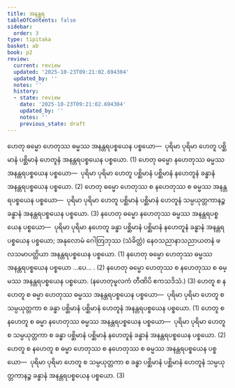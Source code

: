 ```yaml
---
title: အနန္တရ
tableOfContents: false
sidebar:
  order: 3
type: tipitaka
basket: ab
book: p2
review:
  current: review
  updated: '2025-10-23T09:21:02.694304'
  updated_by: ''
  notes: ''
  history:
  - state: review
    date: '2025-10-23T09:21:02.694304'
    updated_by: ''
    notes: ''
    previous_state: draft
---
```



<ReviewStatus review={frontmatter.review} showDetails={true} />

<HypothesisAnnotation frontmatter={frontmatter} />

<DynamicBreadcrumb />

<Division number="24" book="p2" e="ch" v="38" p="10">

<Paragraph number="62" book="p2">
ဟေတု ဓမ္မော ဟေတုဿ ဓမ္မဿ အနန္တရပစ္စယေန ပစ္စယော—  ပုရိမာ ပုရိမာ ဟေတူ ပစ္ဆိမာနံ ပစ္ဆိမာနံ ဟေတူနံ အနန္တရပစ္စယေန ပစ္စယော. (1)
</Paragraph>

<Paragraph number="63" book="p2">
ဟေတု ဓမ္မော နဟေတုဿ ဓမ္မဿ အနန္တရပစ္စယေန ပစ္စယော—  ပုရိမာ ပုရိမာ ဟေတူ ပစ္ဆိမာနံ ပစ္ဆိမာနံ နဟေတူနံ ခန္ဓာနံ အနန္တရပစ္စယေန ပစ္စယော. (2)
</Paragraph>

<Paragraph number="64" book="p2">
ဟေတု ဓမ္မော ဟေတုဿ စ နဟေတုဿ စ ဓမ္မဿ အနန္တရပစ္စယေန ပစ္စယော—  ပုရိမာ ပုရိမာ ဟေတူ ပစ္ဆိမာနံ ပစ္ဆိမာနံ ဟေတူနံ သမ္ပယုတ္တကာနဉ္စ ခန္ဓာနံ အနန္တရပစ္စယေန ပစ္စယော. (3)
</Paragraph>

</Division>
<Division number="25" book="p2" e="ch" v="38" p="11">

<Paragraph number="65" book="p2">
နဟေတု ဓမ္မော နဟေတုဿ ဓမ္မဿ အနန္တရပစ္စယေန ပစ္စယော—  ပုရိမာ ပုရိမာ နဟေတူ ခန္ဓာ ပစ္ဆိမာနံ ပစ္ဆိမာနံ နဟေတူနံ ခန္ဓာနံ အနန္တရပစ္စယေန ပစ္စယော; အနုလောမံ ဂေါတြဘုဿ (သံခိတ္တံ) နေဝသညာနာသညာယတနံ ဖလသမာပတ္တိယာ အနန္တရပစ္စယေန ပစ္စယော. (1)
</Paragraph>

<Paragraph number="66" book="p2">
နဟေတု ဓမ္မော ဟေတုဿ ဓမ္မဿ အနန္တရပစ္စယေန ပစ္စယော …ပေ… . (2)
</Paragraph>

<Paragraph number="67" book="p2">
နဟေတု ဓမ္မော ဟေတုဿ စ နဟေတုဿ စ ဓမ္မဿ အနန္တရပစ္စယေန ပစ္စယော. (နဟေတုမူလကံ တီဏိပိ ဧကသဒိသံ.) (3)
</Paragraph>

</Division>
<Division number="26" book="p2" e="ch" v="38" p="11">

<Paragraph number="68" book="p2">
ဟေတူ စ နဟေတူ စ ဓမ္မာ ဟေတုဿ ဓမ္မဿ အနန္တရပစ္စယေန ပစ္စယော—  ပုရိမာ ပုရိမာ ဟေတူ စ သမ္ပယုတ္တကာ စ ခန္ဓာ ပစ္ဆိမာနံ ပစ္ဆိမာနံ ဟေတူနံ အနန္တရပစ္စယေန ပစ္စယော. (1)
</Paragraph>

<Paragraph number="69" book="p2">
ဟေတူ စ နဟေတူ စ ဓမ္မာ နဟေတုဿ ဓမ္မဿ အနန္တရပစ္စယေန ပစ္စယော—  ပုရိမာ ပုရိမာ ဟေတူ စ သမ္ပယုတ္တကာ စ ခန္ဓာ ပစ္ဆိမာနံ ပစ္ဆိမာနံ နဟေတူနံ ခန္ဓာနံ အနန္တရပစ္စယေန ပစ္စယော. (2)
</Paragraph>

<Paragraph number="70" book="p2">
ဟေတူ စ နဟေတူ စ ဓမ္မာ ဟေတုဿ စ နဟေတုဿ စ ဓမ္မဿ အနန္တရပစ္စယေန ပစ္စယော—  ပုရိမာ ပုရိမာ ဟေတူ စ သမ္ပယုတ္တကာ စ ခန္ဓာ ပစ္ဆိမာနံ ပစ္ဆိမာနံ ဟေတူနံ သမ္ပယုတ္တကာနဉ္စ ခန္ဓာနံ အနန္တရပစ္စယေန ပစ္စယော. (3)
</Paragraph>
</Division>